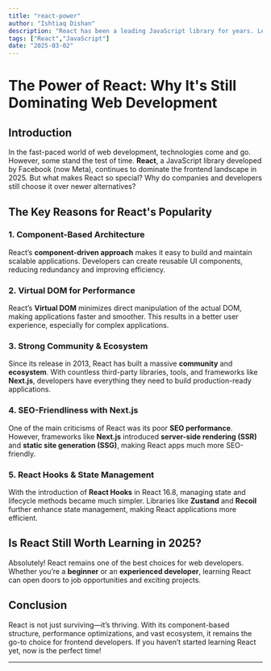 ```yaml
---
title: "react-power"
author: "Ishtiaq Dishan"
description: "React has been a leading JavaScript library for years. Let's explore why it's still the top choice for developers in 2025."
tags: ["React","JavaScript"]
date: "2025-03-02"
---
```


# The Power of React: Why It's Still Dominating Web Development

## Introduction
In the fast-paced world of web development, technologies come and go. However, some stand the test of time. **React**, a JavaScript library developed by Facebook (now Meta), continues to dominate the frontend landscape in 2025. But what makes React so special? Why do companies and developers still choose it over newer alternatives?

## The Key Reasons for React's Popularity

### 1. **Component-Based Architecture**
React’s **component-driven approach** makes it easy to build and maintain scalable applications. Developers can create reusable UI components, reducing redundancy and improving efficiency.

### 2. **Virtual DOM for Performance**
React’s **Virtual DOM** minimizes direct manipulation of the actual DOM, making applications faster and smoother. This results in a better user experience, especially for complex applications.

### 3. **Strong Community & Ecosystem**
Since its release in 2013, React has built a massive **community** and **ecosystem**. With countless third-party libraries, tools, and frameworks like **Next.js**, developers have everything they need to build production-ready applications.

### 4. **SEO-Friendliness with Next.js**
One of the main criticisms of React was its poor **SEO performance**. However, frameworks like **Next.js** introduced **server-side rendering (SSR)** and **static site generation (SSG)**, making React apps much more SEO-friendly.

### 5. **React Hooks & State Management**
With the introduction of **React Hooks** in React 16.8, managing state and lifecycle methods became much simpler. Libraries like **Zustand** and **Recoil** further enhance state management, making React applications more efficient.

## Is React Still Worth Learning in 2025?
Absolutely! React remains one of the best choices for web developers. Whether you’re a **beginner** or an **experienced developer**, learning React can open doors to job opportunities and exciting projects.

## Conclusion
React is not just surviving—it’s thriving. With its component-based structure, performance optimizations, and vast ecosystem, it remains the go-to choice for frontend developers. If you haven’t started learning React yet, now is the perfect time!

---


